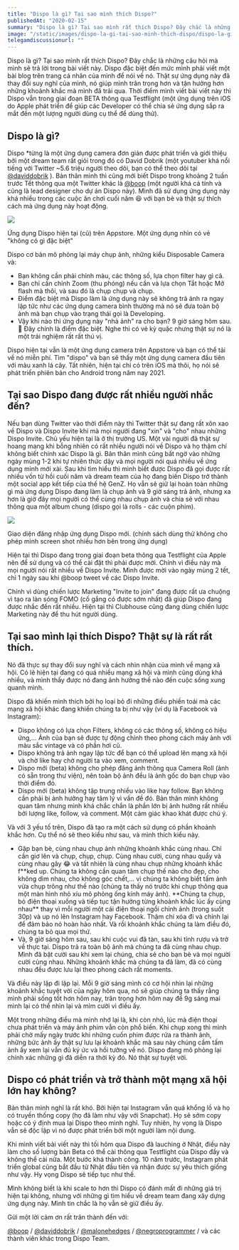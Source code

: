 ```yaml
---
title: "Dispo là gì? Tại sao mình thích Dispo?"
publishedAt: "2020-02-15"
summary: "Dispo là gì? Tại sao mình rất thích Dispo? Đây chắc là những câu hỏi mà mình sẽ trả lời trong bài viết này. Dispo đặc biệt đến mức mình phải viết một bài blog trên trang cá nhân của mình để nói về nó."
image: "/static/images/dispo-la-gi-tai-sao-minh-thich-dispo/dispo-la-gi-tai-sao-minh-thich-dispo-feature-image-phongvn.gif"
telegamdiscussionurl: ""
---
```


Dispo là gì? Tại sao mình rất thích Dispo? Đây chắc là những câu hỏi mà mình sẽ trả lời trong bài viết này. Dispo đặc biệt đến mức mình phải viết một bài blog trên trang cá nhân của mình để nói về nó. Thật sự ứng dụng này đã thay đổi suy nghĩ của mình, nó giúp mình trân trọng hơn và tận hưởng hơn những khoảnh khắc mà mình đã trải qua. Thời điểm mình viết bài viết này thì Dispo vẫn trong giai đoạn BETA thông qua Testflight (một ứng dụng trên iOS do Apple phát triển để giúp các Developer có thể chia sẻ ứng dụng sắp ra mắt đến một lượng người dùng cụ thể để dùng thử).

## Dispo là gì?

Dispo \*từng là một ứng dụng camera đơn giản được phát triển và giới thiệu bởi một dream team rất giỏi trong đó có David Dobrik (một youtuber khá nổi tiếng với Twitter ~5.6 triệu người theo dõi, bạn có thể theo dõi tại [@daviddobrik](https://twitter.com/DavidDobrik) ). Bản thân mình thì cũng mới biết Dispo trong khoảng 2 tuần trước Tết thông qua một Twitter khác là [@boop](https://twitter.com/boop) (một người khá cá tính và cũng là lead designer cho dự án Dispo này). Mình đã sử dụng ứng dụng này khá nhiều trong các cuộc ăn chơi cuối năm 😆 với bạn bè và thật sự thích cách mà ứng dụng này hoạt động.

<img
  src="https://dl.dropboxusercontent.com/s/gh5rti3f25666wo/dispo-la-gi-tai-sao-minh-thich-dispo-phongvn-img1.jpeg?dl=0"
  className="w-full md:w-1/3"
/>

Ứng dụng Dispo hiện tại (cũ) trên Appstore. Một ứng dụng nhìn có vẻ "không có gì đặc biệt"

Dispo cơ bản mô phỏng lại máy chụp ảnh, những kiểu Disposable Camera và:

- Bạn không cần phải chỉnh màu, các thông số, lựa chọn filter hay gì cả.
- Bạn chỉ cần chỉnh Zoom (thu phóng) nếu cần và lựa chọn Tắt hoặc Mở flash mà thôi, và sau đó là chụp chụp và chụp.
- Điểm đặc biệt mà Dispo làm là ứng dụng này sẽ không trả ảnh ra ngay lập tức như các ứng dụng camera bình thường mà nó sẽ đưa toàn bộ ảnh mà bạn chụp vào trạng thái gọi là Developing.
- Vậy khi nào thì ứng dụng này "nhả ảnh" ra cho bạn? 9 giờ sáng hôm sau. 🤣 Đây chính là điểm đặc biệt. Nghe thì có vẻ kỳ quặc nhưng thật sự nó là một trải nghiệm rất rất thú vị.

Dispo hiện tại vẫn là một ứng dụng camera trên Appstore và bạn có thể tải về nó miễn phí. Tìm "dispo" và bạn sẽ thấy một ứng dụng camera đầu tiên với màu xanh lá cây. Tất nhiên, hiện tại chỉ có trên iOS mà thôi, họ nói sẽ phát triển phiên bản cho Android trong năm nay 2021.

## Tại sao Dispo đang được rất nhiều người nhắc đến?

Nếu bạn dùng Twitter vào thời điểm này thì Twitter thật sự đang rất xôn xao về Dispo và Dispo Invite khi mà mọi người đang "xin" và "cho" nhau những Dispo Invite. Chủ yếu hiện tại là ở thị trường US. Một vài người đã thật sự hoang mang khi bỗng nhiên có rất nhiều người nói về Dispo và họ thậm chí không biết chính xác Dispo là gì. Bản thân mình cũng bất ngờ vào những ngày mùng 1-2 khi tự nhiên thức dậy và mọi người nói quá nhiều về ứng dụng mình mới xài. Sau khi tìm hiểu thì mình biết được Dispo đã gọi được rất nhiều vốn từ hồi cuối năm và dream team của họ đang biến Dispo trở thành một social app kết tiếp của thế hệ GenZ. Họ vẫn sẽ giữ lại hoàn toàn những gì mà ứng dụng Dispo đang làm là chụp ảnh và 9 giờ sáng trả ảnh, nhưng xa hơn là giờ đây mọi người có thể cùng nhau chụp ảnh và chia sẻ với nhau thông qua một album chung (dispo gọi là rolls - các cuộn phim).

<img
  src="https://dl.dropboxusercontent.com/s/r94ej74okhayshy/dispo-la-gi-tai-sao-minh-thich-dispo-phongvn-img2.png?dl=0"
  className="w-full"
/>

Giao diện đăng nhập ứng dụng Dispo mới. (chính sách dùng thử không cho phép mình screen shot nhiều hơn bên trong ứng dụng)

Hiện tại thì Dispo đang trong giai đoạn beta thông qua Testflight của Apple nên để sử dụng và có thể cài đặt thì phải được mời. Chính vì điều này mà mọi người nói rất nhiều về Dispo Invite. Mình được mời vào ngày mùng 2 tết, chỉ 1 ngày sau khi @boop tweet về các Dispo Invite.

Chính vì dùng chiến lược Marketing "Invite to join" đang được rất ưa chuộng vì tạo ra làn sóng FOMO (cố gắng có được sớm nhất) đã giúp Dispo đang được nhắc đến rất nhiều. Hiện tại thì Clubhouse cũng đang dùng chiến lược Marketing này để thu hút người dùng.

## Tại sao mình lại thích Dispo? Thật sự là rất rất thích.

Nó đã thực sự thay đổi suy nghĩ và cách nhìn nhận của mình về mạng xã hội. Có lẽ hiện tại đang có quá nhiều mạng xã hội và mình cũng dùng khá nhiều, và mình thấy được nó đang ảnh hưởng thế nào đến cuộc sống xung quanh mình.

Dispo đã khiến mình thích bởi họ loại bỏ đi những điều phiền toái mà các mạng xã hội khác đang khiến chúng ta bị như vậy (ví dụ là Facebook và Instagram):

- Dispo không có lựa chọn Filters, không có các thông số, không có hiệu ứng,... Ảnh của bạn sẽ được tự động chỉnh theo phong cách máy ảnh với màu sắc vintage và có phần hơi cũ.
- Dispo không trả ảnh ngay lập tức để bạn có thể upload lên mạng xã hội và chờ like hay chờ người ta vào xem, comment.
- Dispo mới (beta) không cho phép đăng ảnh thông qua Camera Roll (ảnh có sẵn trong thư viện), nên toàn bộ ảnh đều là ảnh gốc do bạn chụp vào thời điểm đó.
- Dispo mới (beta) không tập trung nhiều vào like hay follow. Bạn không cần phải bị ảnh hưởng hay tâm lý vì vấn đề đó. Bản thân mình không quan tâm nhưng mình khá chắc chắn là phần lớn bị ảnh hưởng rất nhiều bởi lượng like, follow, và comment. Một cảm giác khao khát được chú ý.

Và với 3 yếu tố trên, Dispo đã tạo ra một cách sử dụng có phần khoảnh khắc hơn. Cụ thể nó sẽ theo kiểu như sau, và mình thích kiểu này.

- Gặp bạn bè, cùng nhau chụp ảnh những khoảnh khắc cùng nhau. Chỉ cần giơ lên và chụp, chụp, chụp. Cùng nhau cười, cùng nhau quẩy và cùng nhau gãy 😂 và tất nhiên là cùng nhau chụp những khoảnh khắc f**ked up. Chúng ta không cần quan tâm chụp thế nào cho đẹp, cho không dìm nhau, cho không góc chết,... vì chúng ta không biết tấm ảnh vừa chụp trông như thế nào (chúng ta thấy nó trước khi chụp thông qua một màn hình nhỏ xíu mô phỏng ống kính máy ảnh). **Chúng ta chụp, bỏ điện thoại xuống và tiếp tục tận hưởng từng khoảnh khắc lúc ấy cùng nhau\*\* thay vì mỗi người một cái điện thoại ngồi chỉnh ảnh (trong suốt 30p) và up nó lên Instagram hay Facebook. Thậm chí xóa đi và chỉnh lại để đảm bảo nó hoàn hảo nhất. Và rồi khoảnh khắc chúng ta làm điều đó, chúng ta bỏ qua mọi thứ.
- Và, 9 giờ sáng hôm sau, sau khi cuộc vui đã tàn, sau khi tỉnh rượu và trở về thực tại. Dispo trả ra toàn bộ ảnh mà chúng ta đã cùng nhau chụp. Mình đã bật cười sau khi xem lại chúng, chia sẻ cho bạn bè và mọi người cười cùng nhau. Những khoảnh khắc mà chúng ta đã làm, đã có cùng nhau đều được lưu lại theo phong cách rất moments.

Và điều này lặp đi lặp lại. Mỗi 9 giờ sáng mình có cơ hội nhìn lại những khoảnh khắc tuyệt vời của ngày hôm qua, nó sẽ giúp chúng ta thấy rằng mình phải sống tốt hơn hôm nay, trân trọng hơn hôm nay để 9g sáng mai mình lại có thể nhìn lại và mỉm cười vì điều ấy.

Một trong những điều mà mình nhớ lại là, khi còn nhỏ, lúc mà điện thoại chưa phát triển và máy ảnh phim vẫn còn phổ biến. Khi chụp xong thì mình phải chờ mấy ngày trước khi những cuốn phim được rửa ra thành ảnh, những bức ảnh ấy thật sự lưu lại khoảnh khắc mà sau này chúng cầm tấm ảnh ấy xem lại vẫn đủ ký ức và hồi tưởng về nó. Dispo đang mô phỏng lại chính xác những gì đã diễn ra thời kỳ đó. Nó thật sự tuyệt vời.

## Dispo có phát triển và trở thành một mạng xã hội lớn hay không?

Bản thân mình nghĩ là rất khó. Bởi hiện tại Instagram vẫn quá khổng lồ và họ có truyền thống copy (họ đã làm như vậy với Snapchat). Họ sẽ sớm copy hoặc có ý định mua lại Dispo theo mình nghĩ. Tuy nhiên, hy vọng là Dispo vẫn sẽ độc lập vì nó được phát triển bởi một người làm nội dung.

Khi mình viết bài viết này thì tối hôm qua Dispo đã lauching ở Nhật, điều này làm cho số lượng bản Beta có thể cài thông qua Testflight của Dispo đầy và không thể cài nữa. Một bước khá thành công. 10 năm trước, Instagram phát triển global cũng bắt đầu từ Nhật đầu tiên và nhận được sự yêu thích giống như vậy. Hy vọng Dispo sẽ tiếp tục như thế.

Mình không biết là khi scale to hơn thì Dispo có đánh mất đi những giá trị hiện tại không, nhưng với những gì tìm hiểu về dream team đang xây dựng ứng dụng này. Mình tin chắc là họ vẫn sẽ giữ điều ấy.

Gửi một lời cảm ơn rất trân thành đến với:

[@boop](https://twitter.com/boop) / [@daviddobrik](https://twitter.com/DavidDobrik) / [@malonehedges](https://twitter.com/malonehedges) / [@negroprogrammer](https://twitter.com/negroprogrammer) / và các thành viên khác trong Dispo Team.
